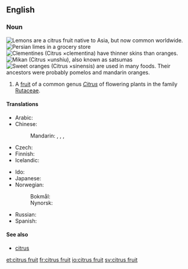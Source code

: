 ==English==
{{wikipedia}}
{{wikispecies|Citrus}}

===Noun===
{{en-noun|head=[[citrus]] [[fruit]]}}
[[File:Lemon on a Wood Table.jpg|thumb|Lemons are a citrus fruit native to Asia, but now common worldwide.]]
[[File:Limes.jpg|thumb|[[Persian lime]]s in a grocery store]]
[[File:Clementinepeeled.jpg|thumb|right|[[clementine|Clementine]]s (''Citrus'' ×''clementina'') have thinner skins than oranges.]]
[[File:Citrus unshiu-unshu mikan-2.jpg|thumb|upright|[[mikan|Mikan]] (''Citrus'' ×''unshiu''), also known as satsumas]]
[[File:Ambersweet oranges.jpg|thumb|upright|[[sweet orange|Sweet orange]]s (''Citrus'' ×''sinensis'') are used in many foods. Their ancestors were probably [[pomelo]]s and [[mandarin orange]]s.]]
# A [[fruit]] of a common genus ''[[Citrus]]'' of flowering plants in the family [[Rutaceae]].

====Translations====
{{trans-top|fruit of genus Citrus}}
* Arabic: {{t-needed|ar}}
* Chinese:
*: Mandarin: {{t|cmn|[[柑橘類]][[水果]]|sc=Hani}}, {{t|cmn|[[柑橘类]][[水果]]|tr=gānjúlèi shuǐguǒ|sc=Hani}}, {{t|cmn|[[柑橘屬]][[水果]]|sc=Hani}}, {{t|cmn|[[柑橘属]][[水果]]|tr=gānjúshǔ shuǐguǒ|sc=Hani}}
* Czech: {{t|cs|citrusové ovoce|n}}
* Finnish: {{t+|fi|sitrushedelmä}}
* Icelandic: {{t|is|sítrusávöxtur|m}}
{{trans-mid}}
* Ido: {{t+|io|citrus-frukto}}
* Japanese: {{t-needed|ja}}
* Norwegian:
*: Bokmål: {{t|nb|sitrusfrukt|m|f}}
*: Nynorsk: {{t|nn|sitrusfrukt|f}}
* Russian: {{t|ru|цитрус|m}}
* Spanish: {{t+|es|cítrico|m}}
{{trans-bottom}}

====See also====
* [[citrus]]

[[et:citrus fruit]]
[[fr:citrus fruit]]
[[io:citrus fruit]]
[[sv:citrus fruit]]